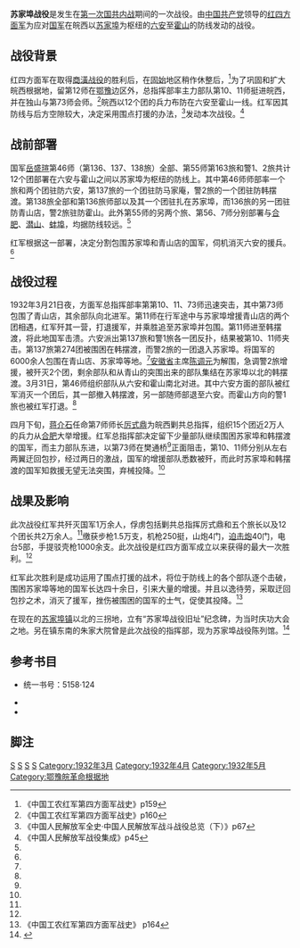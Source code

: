 {{noteTA
|1=zh-cn:蒋介石;zh-tw:蔣中正;zh-hk:蔣介石;
}}
{{Infobox Military Conflict
|conflict=苏家埠
|partof=[[第一次国共内战|第一次国共内战]]
|image=
|caption=
|date=1932年3月21日至5月8日
|place=[[六安|六安]]至[[霍山|霍山]]一线
|casus=
|territory=
|result=红军胜利
|combatant1=[[File:中國工農紅軍軍旗.svg|22px]] [[红四方面军|红四方面军]]第10、11、73师
|combatant2=[[File:Flag_of_the_Republic_of_China_Army.svg|22px]][[国民革命军|国民革命军]] 第46师、第55师一个旅和警1、2旅<br/>[[File:Flag_of_the_Republic_of_China_Army.svg|22px]] [[国民革命军|国民革命军]]第55师一部和第56、7师<small>（援军）</small>
|commander1=[[File:Flag_of_the_Chinese_Communist_Party.svg|22px]] [[徐向前|徐向前]]
|commander2=[[File:Flag_of_the_Republic_of_China.svg|22px]] [[厉式鼎|厉式鼎]]<br/>[[File:Flag_of_the_Republic_of_China.svg|22px]] [[岳盛瑄|岳盛瑄]]
|strength1=不详
|strength2=3万余人
|casualties1=不详
|casualties2=1万余人
|notes=
}}
'''苏家埠战役'''是发生在[[第一次国共内战|第一次国共内战]]期间的一次战役。由[[中国共产党|中国共产党]]领导的[[红四方面军|红四方面军]]为应对[[中華民國國軍|国军]]在皖西以[[苏家埠|苏家埠]]为枢纽的[[六安|六安]]至[[霍山|霍山]]的防线发动的战役。

==战役背景==
红四方面军在取得[[商潢战役|商潢战役]]的胜利后，在[[固始|固始]]地区稍作休整后，<ref>《中国工农红军第四方面军战史》p159</ref>为了巩固和扩大皖西根据地，留第12师在[[湖北省|鄂]][[豫|豫]]边区外，总指挥部率主力部队第10、11师挺进皖西，并在独山与第73师会师。<ref name="战史160">《中国工农红军第四方面军战史》p160</ref>皖西以12个团的兵力布防在六安至霍山一线。红军因其防线与后方空隙较大，决定采用围点打援的办法，<ref name="全史">《中国人民解放军全史·中国人民解放军战斗战役总览（下）》p67</ref>发动本次战役。<ref name="集成">《中国人民解放军战役集成》p45</ref>
==战前部署==
国军[[岳盛瑄|岳盛瑄]]第46师（第136、137、138旅）全部、第55师第163旅和警1、2旅共计12个团部署在六安与霍山之间以苏家埠为枢纽的防线上。其中第46师师部率一个旅和两个团驻防六安，第137旅的一个团驻防马家庵，警2旅的一个团驻防韩摆渡。第138旅全部和第136旅师部以及其一个团驻扎在苏家埠，而136旅的另一团驻防青山店，警2旅驻防霍山。此外第55师的另两个旅、第56、7师分别部署与[[合肥|合肥]]、[[潜山|潜山]]、[[蚌埠|蚌埠]]，均据防线较远。<ref name="战史160" />

红军根据这一部署，决定分割包围苏家埠和青山店的国军，伺机消灭六安的援兵。<ref name="战史160" />

==战役过程==
1932年3月21日夜，方面军总指挥部率第第10、11、73师迅速突击，其中第73师包围了青山店，其余部队向北进军。第11师在行军途中与苏家埠增援青山店的两个团相遇，红军歼其一营，打退援军，并乘胜追至苏家埠并包围。第11师进至韩摆渡，将此地国军击溃。六安派出第137旅和警1旅各一团反扑，结果被第10、11师夹击。第137旅第274团被围困在韩摆渡，而警2旅的一团退入苏家埠。将国军的6000余人包围在青山店、苏家埠等地。<ref name="战史160" />[[安徽省|安徽省]]主席[[陈调元|陈调元]]为解围，急调警2旅增援，被歼灭2个团，剩余部队和从青山的突围出来的部队集结在苏家埠以北的韩摆渡。3月31日，第46师组织部队从六安和霍山南北对进。其中六安方面的部队被红军消灭一个团后，其一部撤入韩摆渡，另一部随师部退至六安。而霍山方向的警1旅也被红军打退。<ref name="集成" />

四月下旬，[[蒋介石|蒋介石]]任命第7师师长[[厉式鼎|厉式鼎]]为皖西剿共总指挥，组织15个团近2万人的兵力从[[合肥|合肥]]大举增援。红军总指挥部决定留下少量部队继续围困苏家埠和韩摆渡的国军，而主力部队东进，以第73师在樊通桥<ref name="全史" />正面阻击，第10、11师分别从左右两翼迂回包抄，经过两日的激战，国军的增援部队悉数被歼，而此时苏家埠和韩摆渡的国军知救援无望无法突围，弃械投降。<ref name="集成" />

==战果及影响==
此次战役红军共歼灭国军1万余人，俘虏包括剿共总指挥厉式鼎和五个旅长以及12个团长共2万余人。<ref name="集成" />缴获步枪1.5万支，机枪250挺，山炮4门，[[迫击炮|迫击炮]]40门，电台5部，手提驳壳枪1000余支。此次战役是红四方面军成立以来获得的最大一次胜利。<ref name="全史" />

红军此次胜利是成功运用了围点打援的战术，将位于防线上的各个部队逐个击破，围困苏家埠等地的国军长达四十余日，引来大量的增援。并且以逸待劳，采取迂回包抄之术，消灭了援军，挫伤被围困的国军的士气，促使其投降。<ref>《中国工农红军第四方面军战史》 p164</ref>

在现在的[[苏家埠镇|苏家埠镇]]以北的三拐地，立有“苏家埠战役旧址”纪念碑，为当时庆功大会之地。另在镇东南的朱家大院曾是此次战役的指挥部，现为苏家埠战役陈列馆。<ref>{{cite web |url=http://travel.jiage.cc/jingdian/jieshao/6862.html |language=中文 |title=苏家埠48天战役旧址景点介绍 |publisher=价格比较网 |date= |accessdate=2010-07-22 }}{{dead link|date=2018年1月 |bot=InternetArchiveBot |fix-attempted=yes }}</ref>

==参考书目==
*{{cite book|author=王清魁 |title=《中国人民解放军战役集成》 |year=1987 |publisher=解放军出版社 |location=北京平安里3号}}统一书号：5158·124
*{{cite book|author=陈浩良 王同乐 刘立勤 |title=《中国人民解放军全史·中国人民解放军战斗战役总览（下）》 |year=2000 |publisher=军事科学出版社 |location=北京海淀区青龙桥 |isbn=7-80137-315-4}}
*{{cite book|author=编辑委员会（主任：徐向前） |title=《中国工农红军第四方面军战史》 |year=1989 |publisher=解放军出版社 |location=北京地安门西大街40号 |isbn=978-7-5065-5394-0}}

==脚注==
{{reflist|2}}
{{第一次国共内战}}

[[Category:1932年国共内战战役|S]]
[[Category:安徽民国时期战役|S]]
[[Category:六安军事史|S]]
[[Category:霍山县|S]]
[[Category:1932年3月|Category:1932年3月]]
[[Category:1932年4月|Category:1932年4月]]
[[Category:1932年5月|Category:1932年5月]]
[[Category:鄂豫皖革命根据地|Category:鄂豫皖革命根据地]]